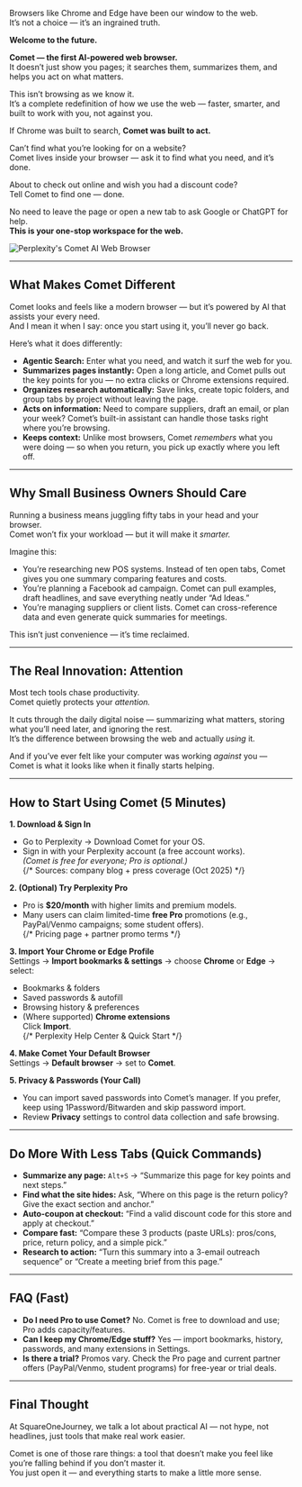 
Browsers like Chrome and Edge have been our window to the web.  
It’s not a choice — it’s an ingrained truth.

**Welcome to the future.**

**Comet — the first AI-powered web browser.**  
It doesn’t just show you pages; it searches them, summarizes them, and helps you act on what matters.

This isn’t browsing as we know it.  
It’s a complete redefinition of how we use the web — faster, smarter, and built to work with you, not against you.

If Chrome was built to search, **Comet was built to act.**

Can’t find what you’re looking for on a website?  
Comet lives inside your browser — ask it to find what you need, and it’s done.

About to check out online and wish you had a discount code?  
Tell Comet to find one — done.

No need to leave the page or open a new tab to ask Google or ChatGPT for help.  
**This is your one-stop workspace for the web.**

<img
  src="/Perplexity Comet Image1.png"
  alt="Perplexity's Comet AI Web Browser"
  className="w-full max-w-4xl mx-auto h-auto max-h-[28rem] object-cover rounded-3xl shadow-xl border border-gray-200"
/>

---

## What Makes Comet Different

Comet looks and feels like a modern browser — but it’s powered by AI that assists your every need.  
And I mean it when I say: once you start using it, you’ll never go back.

Here’s what it does differently:

- **Agentic Search:** Enter what you need, and watch it surf the web for you.
- **Summarizes pages instantly:** Open a long article, and Comet pulls out the key points for you — no extra clicks or Chrome extensions required.  
- **Organizes research automatically:** Save links, create topic folders, and group tabs by project without leaving the page.  
- **Acts on information:** Need to compare suppliers, draft an email, or plan your week? Comet’s built-in assistant can handle those tasks right where you’re browsing.  
- **Keeps context:** Unlike most browsers, Comet *remembers* what you were doing — so when you return, you pick up exactly where you left off.

---

## Why Small Business Owners Should Care

Running a business means juggling fifty tabs in your head and your browser.  
Comet won’t fix your workload — but it will make it *smarter.*

Imagine this:
- You’re researching new POS systems. Instead of ten open tabs, Comet gives you one summary comparing features and costs.  
- You’re planning a Facebook ad campaign. Comet can pull examples, draft headlines, and save everything neatly under “Ad Ideas.”  
- You’re managing suppliers or client lists. Comet can cross-reference data and even generate quick summaries for meetings.

This isn’t just convenience — it’s time reclaimed.

---

## The Real Innovation: Attention

Most tech tools chase productivity.  
Comet quietly protects your *attention.*

It cuts through the daily digital noise — summarizing what matters, storing what you’ll need later, and ignoring the rest.  
It’s the difference between browsing the web and actually *using* it.

And if you’ve ever felt like your computer was working *against* you — Comet is what it looks like when it finally starts helping.

---

## How to Start Using Comet (5 Minutes)

**1. Download & Sign In**  
- Go to Perplexity → Download Comet for your OS.  
- Sign in with your Perplexity account (a free account works).  
*(Comet is free for everyone; Pro is optional.)*  
{/* Sources: company blog + press coverage (Oct 2025) */}

**2. (Optional) Try Perplexity Pro**  
- Pro is **$20/month** with higher limits and premium models.  
- Many users can claim limited-time **free Pro** promotions (e.g., PayPal/Venmo campaigns; some student offers).  
{/* Pricing page + partner promo terms */}
  
**3. Import Your Chrome or Edge Profile**  
Settings → **Import bookmarks & settings** → choose **Chrome** or **Edge** → select:  
- Bookmarks & folders  
- Saved passwords & autofill  
- Browsing history & preferences  
- (Where supported) **Chrome extensions**  
Click **Import**.  
{/* Perplexity Help Center & Quick Start */}

**4. Make Comet Your Default Browser**  
Settings → **Default browser** → set to **Comet**.

**5. Privacy & Passwords (Your Call)**  
- You can import saved passwords into Comet’s manager. If you prefer, keep using 1Password/Bitwarden and skip password import.  
- Review **Privacy** settings to control data collection and safe browsing.

---

## Do More With Less Tabs (Quick Commands)

- **Summarize any page:** `Alt+S` → “Summarize this page for key points and next steps.”  
- **Find what the site hides:** Ask, “Where on this page is the return policy? Give the exact section and anchor.”  
- **Auto-coupon at checkout:** “Find a valid discount code for this store and apply at checkout.”  
- **Compare fast:** “Compare these 3 products (paste URLs): pros/cons, price, return policy, and a simple pick.”  
- **Research to action:** “Turn this summary into a 3-email outreach sequence” or “Create a meeting brief from this page.”

---

## FAQ (Fast)

- **Do I need Pro to use Comet?** No. Comet is free to download and use; Pro adds capacity/features.  
- **Can I keep my Chrome/Edge stuff?** Yes — import bookmarks, history, passwords, and many extensions in Settings.  
- **Is there a trial?** Promos vary. Check the Pro page and current partner offers (PayPal/Venmo, student programs) for free-year or trial deals.

---

## Final Thought

At SquareOneJourney, we talk a lot about practical AI — not hype, not headlines, just tools that make real work easier.

Comet is one of those rare things: a tool that doesn’t make you feel like you’re falling behind if you don’t master it.  
You just open it — and everything starts to make a little more sense.
